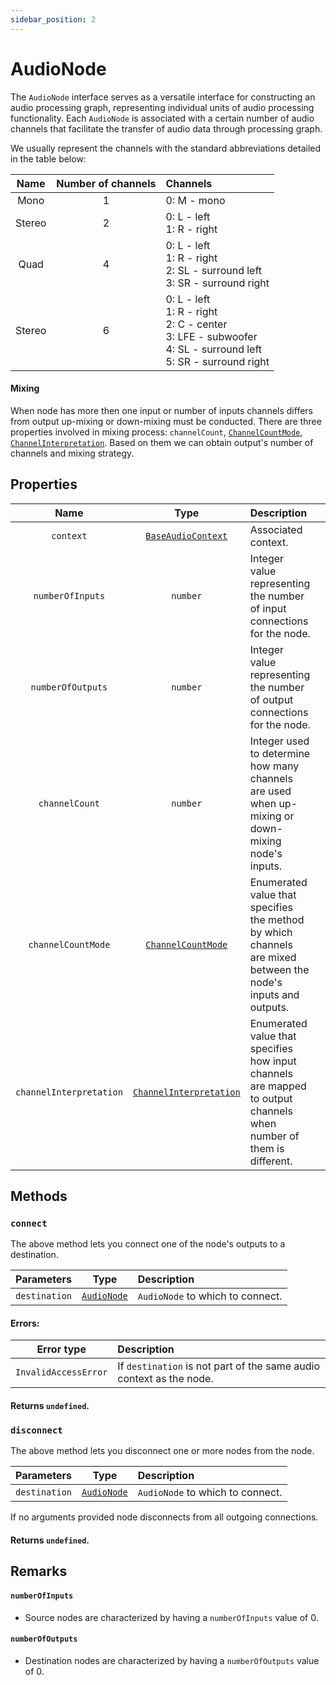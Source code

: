```yaml
---
sidebar_position: 2
---
```



# AudioNode

The `AudioNode` interface serves as a versatile interface for constructing an audio processing graph, representing individual units of audio processing functionality.
Each `AudioNode` is associated with a certain number of audio channels that facilitate the transfer of audio data through processing graph.

We usually represent the channels with the standard abbreviations detailed in the table below:

| Name | Number of channels | Channels |
| :----: | :------: | :-------- |
| Mono | 1 | 0: M - mono |
| Stereo | 2 | 0: L - left <br /> 1: R - right |
| Quad | 4 | 0: L - left <br /> 1: R - right <br /> 2: SL - surround left <br /> 3: SR - surround right |
| Stereo | 6 | 0: L - left <br /> 1: R - right <br /> 2: C - center <br /> 3: LFE - subwoofer <br /> 4: SL - surround left <br /> 5: SR - surround right |

#### Mixing

When node has more then one input or number of inputs channels differs from output up-mixing or down-mixing must be conducted.
There are three properties involved in mixing process: `channelCount`, [`ChannelCountMode`](/types/channel-count-mode), [`ChannelInterpretation`](/types/channel-interpretation).
Based on them we can obtain output's number of channels and mixing strategy.

## Properties

| Name | Type | Description | |
| :----: | :----: | :-------- | :-: |
| `context` | [`BaseAudioContext`](/core/base-audio-context) | Associated context. | <ReadOnly /> |
| `numberOfInputs` | `number` | Integer value representing the number of input connections for the node. | <ReadOnly /> |
| `numberOfOutputs` | `number` | Integer value representing the number of output connections for the node. | <ReadOnly /> |
| `channelCount` | `number` | Integer used to determine how many channels are used when up-mixing or down-mixing node's inputs. | <ReadOnly /> |
| `channelCountMode` | [`ChannelCountMode`](/types/channel-count-mode) | Enumerated value that specifies the method by which channels are mixed between the node's inputs and outputs. | <ReadOnly /> |
| `channelInterpretation` | [`ChannelInterpretation`](/types/channel-interpretation) | Enumerated value that specifies how input channels are mapped to output channels when number of them is different. | <ReadOnly /> |

## Methods

### `connect`

The above method lets you connect one of the node's outputs to a destination.

| Parameters | Type | Description |
| :---: | :---: | :---- |
| `destination` | [`AudioNode`](/core/audio-node) | `AudioNode` to which to connect. |

#### Errors:

| Error type | Description |
| :---: | :---- |
| `InvalidAccessError` | If `destination` is not part of the same audio context as the node. |

#### Returns `undefined`.

### `disconnect`

The above method lets you disconnect one or more nodes from the node.

| Parameters | Type | Description |
| :---: | :---: | :---- |
| `destination` <Optional /> | [`AudioNode`](/core/audio-node) | `AudioNode` to which to connect. |

If no arguments provided node disconnects from all outgoing connections.

#### Returns `undefined`.

## Remarks

#### `numberOfInputs`
- Source nodes are characterized by having a `numberOfInputs` value of 0.

#### `numberOfOutputs`
- Destination nodes are characterized by having a `numberOfOutputs` value of 0.
